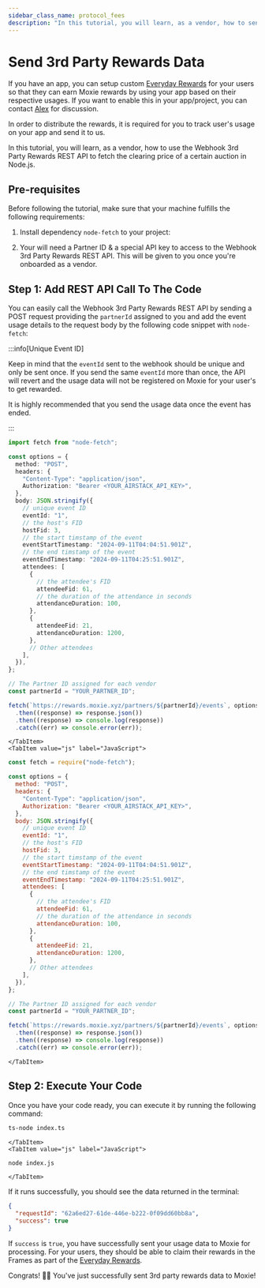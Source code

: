 ```yaml
---
sidebar_class_name: protocol_fees
description: "In this tutorial, you will learn, as a vendor, how to send 3rd party reward usage data to Moxie using the Webhook 3rd Party Rewards REST API in Node.js to reward Moxie to your users for using your app."
---
```



# Send 3rd Party Rewards Data

If you have an app, you can setup custom [Everyday Rewards](https://build.moxie.xyz/the-moxie-protocol/everyday-rewards) for your users so that they can earn Moxie rewards by using your app based on their respective usages. If you want to enable this in your app/project, you can contact [Alex](https://warpcast.com/alexcomeau) for discussion.

In order to distribute the rewards, it is required for you to track user's usage on your app and send it to us.

In this tutorial, you will learn, as a vendor, how to use the Webhook 3rd Party Rewards REST API to fetch the clearing price of a certain auction in Node.js.

## Pre-requisites

Before following the tutorial, make sure that your machine fulfills the following requirements:

1. Install dependency `node-fetch` to your project:

<Install dependencies="node-fetch" />

2. Your will need a Partner ID & a special API key to access to the Webhook 3rd Party Rewards REST API. This will be given to you once you're onboarded as a vendor.

## Step 1: Add REST API Call To The Code

You can easily call the Webhook 3rd Party Rewards REST API by sending a POST request providing the `partnerId` assigned to you and add the event usage details to the request body by the following code snippet with `node-fetch`:

:::info[Unique Event ID]

Keep in mind that the `eventId` sent to the webhook should be unique and only be sent once. If you send the same `eventId` more than once, the API will revert and the usage data will not be registered on Moxie for your user's to get rewarded.

It is highly recommended that you send the usage data once the event has ended.

:::

<Tabs>
    <TabItem value="ts" label="TypeScript">

```ts title="index.ts"
import fetch from "node-fetch";

const options = {
  method: "POST",
  headers: {
    "Content-Type": "application/json",
    Authorization: "Bearer <YOUR_AIRSTACK_API_KEY>",
  },
  body: JSON.stringify({
    // unique event ID
    eventId: "1",
    // the host's FID
    hostFid: 3,
    // the start timstamp of the event
    eventStartTimestamp: "2024-09-11T04:04:51.901Z",
    // the end timstamp of the event
    eventEndTimestamp: "2024-09-11T04:25:51.901Z",
    attendees: [
      {
        // the attendee's FID
        attendeeFid: 61,
        // the duration of the attendance in seconds
        attendanceDuration: 100,
      },
      {
        attendeeFid: 21,
        attendanceDuration: 1200,
      },
      // Other attendees
    ],
  }),
};

// The Partner ID assigned for each vendor
const partnerId = "YOUR_PARTNER_ID";

fetch(`https://rewards.moxie.xyz/partners/${partnerId}/events`, options)
  .then((response) => response.json())
  .then((response) => console.log(response))
  .catch((err) => console.error(err));
```

    </TabItem>
    <TabItem value="js" label="JavaScript">

```js title="index.js"
const fetch = require("node-fetch");

const options = {
  method: "POST",
  headers: {
    "Content-Type": "application/json",
    Authorization: "Bearer <YOUR_AIRSTACK_API_KEY>",
  },
  body: JSON.stringify({
    // unique event ID
    eventId: "1",
    // the host's FID
    hostFid: 3,
    // the start timstamp of the event
    eventStartTimestamp: "2024-09-11T04:04:51.901Z",
    // the end timstamp of the event
    eventEndTimestamp: "2024-09-11T04:25:51.901Z",
    attendees: [
      {
        // the attendee's FID
        attendeeFid: 61,
        // the duration of the attendance in seconds
        attendanceDuration: 100,
      },
      {
        attendeeFid: 21,
        attendanceDuration: 1200,
      },
      // Other attendees
    ],
  }),
};

// The Partner ID assigned for each vendor
const partnerId = "YOUR_PARTNER_ID";

fetch(`https://rewards.moxie.xyz/partners/${partnerId}/events`, options)
  .then((response) => response.json())
  .then((response) => console.log(response))
  .catch((err) => console.error(err));
```

    </TabItem>

</Tabs>

## Step 2: Execute Your Code

Once you have your code ready, you can execute it by running the following command:

<Tabs>
    <TabItem value="ts" label="TypeScript">

```sh
ts-node index.ts
```

    </TabItem>
    <TabItem value="js" label="JavaScript">

```sh
node index.js
```

    </TabItem>

</Tabs>

If it runs successfully, you should see the data returned in the terminal:

```json
{
  "requestId": "62a6ed27-61de-446e-b222-0f09dd60bb8a",
  "success": true
}
```

If `success` is `true`, you have successfully sent your usage data to Moxie for processing. For your users, they should be able to claim their rewards in the Frames as part of the [Everyday Rewards](https://build.moxie.xyz/the-moxie-protocol/everyday-rewards).

Congrats! 🥳🎉 You've just successfully sent 3rd party rewards data to Moxie!

<DeveloperSupport />
